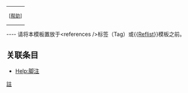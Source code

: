 <onlyinclude><table class="noprint" style="float:right; font-size:90%;"><tr><td><nowiki>[</nowiki>[[Help:脚注|<span title="本欄的操作方法">帮助</span>]]<nowiki>]</nowiki></td></tr></table></onlyinclude>
<br clear="all" />
----
请将本模板置放于<nowiki><references /></nowiki>标签（Tag）或{{[[Template:Reflist|Reflist]]}}模板之前。

== 关联条目 ==
* [[Help:脚注]]

<noinclude>
[[Category:引用模板| ]]
[[Category:頁面訊息模板|註]]
</noinclude>